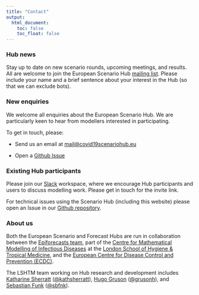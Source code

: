 ```yaml
---
title: "Contact"
output:
  html_document:
    toc: false
    toc_float: false
---
```


### Hub news

Stay up to date on new scenario rounds, upcoming meetings, and results. All are welcome to join the European Scenario Hub [mailing list](https://groups.google.com/u/0/g/euro-covid19-scenario-hub). Please include your name and a brief sentence about your interest in the Hub (so that we can exclude bots). 

### New enquiries

We welcome all enquiries about the European Scenario Hub. We are particularly keen to hear from modellers interested in participating. 

To get in touch, please:

- Send us an email at [mail@covid19scenariohub.eu](mailto:mail@covid19scenariohub.eu)

- Open a [Github Issue](https://github.com/covid19-forecast-hub-europe/covid19-scenario-hub-europe/issues/new)

### Existing Hub participants

Please join our [Slack](https://slack.com/) workspace, where we encourage Hub participants and users to discuss modelling work. Please get in touch for the invite link.

For technical issues using the Scenario Hub (including this website) please open an Issue in our [Github repository](https://github.com/covid19-forecast-hub-europe/covid19-scenario-hub-europe/issues/new).

### About us

Both the European Scenario and Forecast Hubs are run in collaboration between the [Epiforecasts team](http://epiforecasts.io/), part of the [Centre for Mathematical Modelling of Infectious Diseases](http://cmmid.github.io/topics/covid19) at the [London School of Hygiene & Tropical Medicine](http://www.lshtm.ac.uk), and the [European Centre for Disease Control and Prevention (ECDC)](http://ecdc.europa.eu). 

The LSHTM team working on Hub research and development includes [Katharine Sherratt](https://epiforecasts.io/people.html#katharine-sherratt) ([\@kathsherratt](https://twitter.com/kathsherrratt)), [Hugo Gruson](https://epiforecasts.io/people.html#hugo-gruson) ([\@grusonh](https://twitter.com/grusonh)), and [Sebastian Funk](https://epiforecasts.io/people.html#sebastian-funk) ([\@sbfnk](https://twitter.com/sbfnk)).
